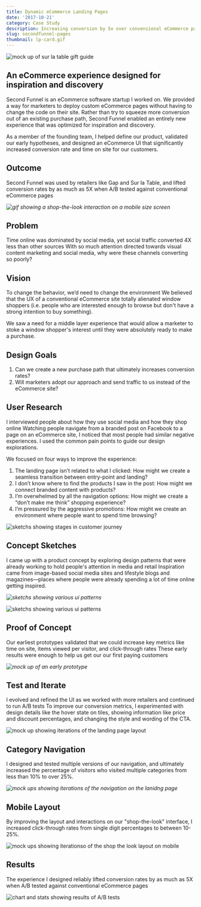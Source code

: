 ```yaml
---
title: Dynamic eCommerce Landing Pages
date: '2017-10-21'
category: Case Study
description: Increasing conversion by 5x over convensional eCommerce pages
slug: secondfunnel-pages
thumbnail: lp-card.gif
---
```


<Image
    src={heroimage}
    alt="mock up of sur la table gift guide"
/>

## An eCommerce experience designed for inspiration and discovery
Second Funnel is an eCommerce software startup I worked on. We provided a way for marketers to deploy custom eCommerce pages without having to change the code on their site. Rather than try to squeeze more conversion out of an existing purchase path, Second Funnel enabled an entirely new experience that was optimized for inspiration and discovery.

As a member of the founding team, I helped define our product, validated our early hypotheses, and designed an eCommerce UI that significantly increased conversion rate and time on site for our customers.

## Outcome
Second Funnel was used by retailers like Gap and Sur la Table, and lifted conversion rates by as much as 5X when A/B tested against conventional eCommerce pages

*<Image
    src={shopthelook}
    alt="gif showing a shop-the-look interaction on a mobile size screen"
/>*

## Problem
Time online was dominated by social media, yet social traffic converted 4X less than other sources
With so much attention directed towards visual content marketing and social media, why were these channels converting so poorly?

## Vision
To change the behavior, we’d need to change the environment
We believed that the UX of a conventional eCommerce site totally alienated window shoppers (i.e. people who are interested enough to browse but don't have a strong intention to buy something).

We saw a need for a middle layer experience that would allow a marketer to stoke a window shopper's interest until they were absolutely ready to make a purchase.

## Design Goals
1. Can we create a new purchase path that ultimately increases conversion rates?
2. Will marketers adopt our approach and send traffic to us instead of the eCommerce site?

## User Research
I interviewed people about how they use social media and how they shop online
Watching people navigate from a branded post on Facebook to a page on an eCommerce site, I noticed that most people had similar negative experiences. I used the common pain points to guide our design explorations.

We focused on four ways to improve the experience:

1. The landing page isn’t related to what I clicked: How might we create a seamless transition between entry-point and landing?
1. I don’t know where to find the products I saw in the post: How might we connect branded content with products?
1. I’m overwhelmed by all the navigation options: How might we create a “don’t make me think” shopping experience?
1. I’m pressured by the aggressive promotions: How might we create an environment where people want to spend time browsing?

<Image
    src={journeymap}
    alt="sketchs showing stages in customer journey"
/>

## Concept Sketches
I came up with a product concept by exploring design patterns that were already working to hold people's attention in media and retail
Inspiration came from image-based social media sites and lifestyle blogs and magazines—places where people were already spending a lot of time online getting inspired.

*<Image
    src={patterns}
    alt="sketchs showing various ui patterns"
/>*

<Image
    src={sketches}
    alt="sketchs showing various ui patterns"
/>

## Proof of Concept
Our earliest prototypes validated that we could increase key metrics like time on site, items viewed per visitor, and click-through rates
These early results were enough to help us get our our first paying customers

*<Image
    src={prototype}
    alt="mock up of an early prototype"
/>*

## Test and Iterate
I evolved and refined the UI as we worked with more retailers and continued to run A/B tests
To improve our conversion metrics, I experimented with design details like the hover state on tiles, showing information like price and discount percentages, and changing the style and wording of the CTA.

<Image
    src={landingpageiterations}
    alt="mock up showing iterations of the landing page layout"
/>

## Category Navigation
I designed and tested multiple versions of our navigation, and ultimately increased the percentage of visitors who visited multiple categories from less than 10% to over 25%.

*<Image
    src={naviterations}
    alt="mock ups showing iterations of the navigation on the lanidng page"
/>*

## Mobile Layout
By improving the layout and interactions on our "shop-the-look" interface, I increased click-through rates from single digit percentages to between 10-25%.  

<Image
    src={mobileiterations}
    alt="mock ups showing iterationso of the shop the look layout on mobile"
/>

## Results
The experience I designed reliably lifted conversion rates by as much as 5X when A/B tested against conventional eCommerce pages

<Image
    src={outcome}
    alt="chart and stats showing results of A/B tests"
/>